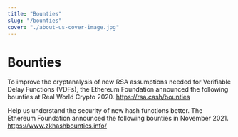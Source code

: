 ```yaml
---
title: "Bounties"
slug: "/bounties"
cover: "./about-us-cover-image.jpg"
---
```


# Bounties

<!--- <div style={{ margin: `0 auto`, maxWidth: `70ch`, padding: `2rem` }}> -->

To improve the cryptanalysis of new RSA assumptions needed for Verifiable Delay Functions (VDFs), the Ethereum Foundation announced the following bounties at Real World Crypto 2020.
https://rsa.cash/bounties


Help us understand the security of new hash functions better.  The Ethereum Foundation announced the following bounties in November 2021.
https://www.zkhashbounties.info/
<!--- </div> -->
